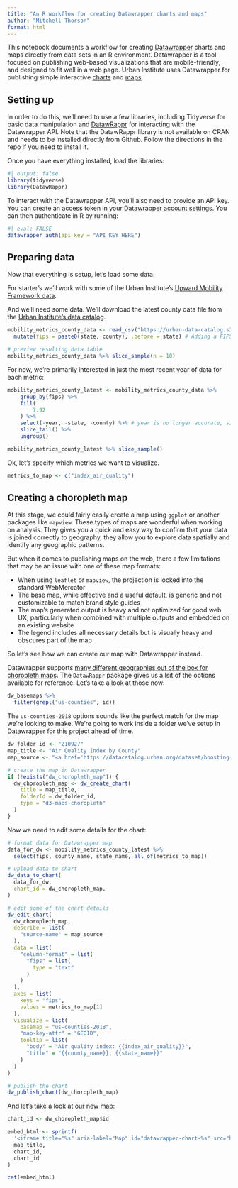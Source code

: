 ```yaml
---
title: "An R workflow for creating Datawrapper charts and maps"
author: "Mitchell Thorson"
format: html
---
```


This notebook documents a workflow for creating [Datawrapper](https://www.datawrapper.de/) charts and maps directly from data sets in an R environment. Datawrapper is a tool focused on publishing web-based visualizations that are mobile-friendly, and designed to fit well in a web page. Urban Institute uses Datawrapper for publishing simple interactive [charts](https://apps.urban.org/features/wealth-inequality-charts/) and [maps](https://www.urban.org/projects/immigrants-safety-net-access).


## Setting up

In order to do this, we'll need to use a few libraries, including Tidyverse for basic data manipulation and [DatawRappr](https://github.com/munichrocker/DatawRappr) for interacting with the Datawrapper API. Note that the DatawRappr library is not available on CRAN and needs to be installed directly from Github. Follow the directions in the repo if you need to install it.

Once you have everything installed, load the libraries:

```r
#| output: false
library(tidyverse)
library(DatawRappr)
```

To interact with the Datawrapper API, you'll also need to provide an API key. You can create an access token in your [Datawrapper account settings](https://developer.datawrapper.de/docs/getting-started). You can then authenticate in R by running:

```r
#| eval: FALSE
datawrapper_auth(api_key = "API_KEY_HERE")
```

## Preparing data

Now that everything is setup, let's load some data.

For starter's we'll work with some of the Urban Institute's [Upward Mobility Framework data](https://upward-mobility.urban.org/).

And we'll need some data. We'll download the latest county data file from the [Urban Institute's data catalog](https://datacatalog.urban.org/dataset/boosting-upward-mobility-metrics-inform-local-action-10).

```r
mobility_metrics_county_data <- read_csv("https://urban-data-catalog.s3.amazonaws.com/drupal-root-live/2023/04/28/00_mobility-metrics_longitudinal.csv", show_col_types = FALSE) %>%
  mutate(fips = paste0(state, county), .before = state) # Adding a FIPS code for joining to geography later

# preview resulting data table
mobility_metrics_county_data %>% slice_sample(n = 10)
```

For now, we're primarily interested in just the most recent year of data for each metric:

```r
mobility_metrics_county_latest <- mobility_metrics_county_data %>%
	group_by(fips) %>%
	fill(
		7:92
	) %>%
	select(-year, -state, -county) %>% # year is no longer accurate, since we are just taking the latest from each column
	slice_tail() %>%
	ungroup()

mobility_metrics_county_latest %>% slice_sample()
```

Ok, let's specify which metrics we want to visualize.

```r
metrics_to_map <- c("index_air_quality")
```

## Creating a choropleth map

At this stage, we could fairly easily create a map using `ggplot` or another packages like `mapview`. These types of maps are wonderful when working on analysis. They gives you a quick and easy way to confirm that your data is joined correctly to geography, they allow you to explore data spatially and identify any geographic patterns.

But when it comes to publishing maps on the web, there a few limitations that may be an issue with one of these map formats:

-   When using `leaflet` or `mapview`, the projection is locked into the standard WebMercator
-   The base map, while effective and a useful default, is generic and not customizable to match brand style guides
-   The map's generated output is heavy and not optimized for good web UX, particularly when combined with multiple outputs and embedded on an existing website
-   The legend includes all necessary details but is visually heavy and obscures part of the map

So let's see how we can create our map with Datawrapper instead.

Datawrapper supports [many different geographies out of the box for choropleth maps](https://www.datawrapper.de/maps/choropleth-map). The `DatawRappr` package gives us a lsit of the options available for reference. Let's take a look at those now:

```r
dw_basemaps %>% 
  filter(grepl("us-counties", id))
```

The `us-counties-2018` options sounds like the perfect match for the map we're looking to make. We're going to work inside a folder we've setup in Datawrapper for this project ahead of time.

```r
dw_folder_id <- "210927"
map_title <- "Air Quality Index by County"
map_source <- "<a href='https://datacatalog.urban.org/dataset/boosting-upward-mobility-metrics-inform-local-action-10' target='_blank' >Urban Institute's Upward Mobility Framework</a>"

# create the map in Datawrapper
if (!exists("dw_choropleth_map")) {
  dw_choropleth_map <- dw_create_chart(
    title = map_title,
    folderId = dw_folder_id,
    type = "d3-maps-choropleth"
  )
}
```

Now we need to edit some details for the chart:

```r

# format data for Datawrapper map
data_for_dw <- mobility_metrics_county_latest %>%
  select(fips, county_name, state_name, all_of(metrics_to_map))

# upload data to chart
dw_data_to_chart(
  data_for_dw,
  chart_id = dw_choropleth_map,
)

# edit some of the chart details
dw_edit_chart(
  dw_choropleth_map,
  describe = list(
    "source-name" = map_source
  ),
  data = list(
    "column-format" = list(
      "fips" = list(
        type = "text"
      )
    )
  ),
  axes = list(
    keys = "fips",
    values = metrics_to_map[1]
  ),
  visualize = list(
    basemap = "us-counties-2018",
    "map-key-attr" = "GEOID",
    tooltip = list(
      "body" = "Air quality index: {{index_air_quality}}",
      "title" = "{{county_name}}, {{state_name}}"
    )
  )
)

# publish the chart
dw_publish_chart(dw_choropleth_map)

```
And let's take a look at our new map:

```r
chart_id <- dw_choropleth_map$id

embed_html <- sprintf(
  '<iframe title="%s" aria-label="Map" id="datawrapper-chart-%s" src="https://datawrapper.dwcdn.net/%s/" scrolling="no" frameborder="0" style="width: 0; min-width: 100%% !important; border: none;" height="400" data-external="1"></iframe><script type="text/javascript">!function(){"use strict";window.addEventListener("message",(function(a){if(void 0!==a.data["datawrapper-height"]){var e=document.querySelectorAll("iframe");for(var t in a.data["datawrapper-height"])for(var r=0;r<e.length;r++)if(e[r].contentWindow===a.source){var i=a.data["datawrapper-height"][t]+"px";e[r].style.height=i}}}))}();</script>',
  map_title,
  chart_id,
  chart_id
)

cat(embed_html)
```